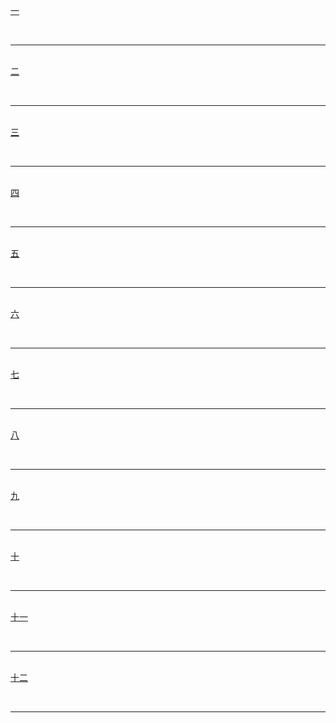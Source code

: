[[Portal:马来西亚/你知道嗎/1|一]]
{{Portal:马来西亚/你知道嗎/1}}
<div style="clear: both"></div><br/><hr/><br/>

[[Portal:马来西亚/你知道嗎/2|二]]
{{Portal:马来西亚/你知道嗎/2}}
<div style="clear: both"></div><br/><hr/><br/>

[[Portal:马来西亚/你知道嗎/3|三]]
{{Portal:马来西亚/你知道嗎/3}}
<div style="clear: both"></div><br/><hr/><br/>

[[Portal:马来西亚/你知道嗎/4|四]]
{{Portal:马来西亚/你知道嗎/4}}
<div style="clear: both"></div><br/><hr/><br/>

[[Portal:马来西亚/你知道嗎/5|五]]
{{Portal:马来西亚/你知道嗎/5}}
<div style="clear: both"></div><br/><hr/><br/>

[[Portal:马来西亚/你知道嗎/6|六]]
{{Portal:马来西亚/你知道嗎/6}}
<div style="clear: both"></div><br/><hr/><br/>

[[Portal:马来西亚/你知道嗎/7|七]]
{{Portal:马来西亚/你知道嗎/7}}
<div style="clear: both"></div><br/><hr/><br/>

[[Portal:马来西亚/你知道嗎/8|八]]
{{Portal:马来西亚/你知道嗎/8}}
<div style="clear: both"></div><br/><hr/><br/>

[[Portal:马来西亚/你知道嗎/9|九]]
{{Portal:马来西亚/你知道嗎/9}}
<div style="clear: both"></div><br/><hr/><br/>

[[Portal:马来西亚/你知道嗎/10|十]]
{{Portal:马来西亚/你知道嗎/10}}
<div style="clear: both"></div><br/><hr/><br/>

[[Portal:马来西亚/你知道嗎/11|十一]]
{{Portal:马来西亚/你知道嗎/11}}
<div style="clear: both"></div><br/><hr/><br/>

[[Portal:马来西亚/你知道嗎/12|十二]]
{{Portal:马来西亚/你知道嗎/12}}
<div style="clear: both"></div><br/><hr/><br/>